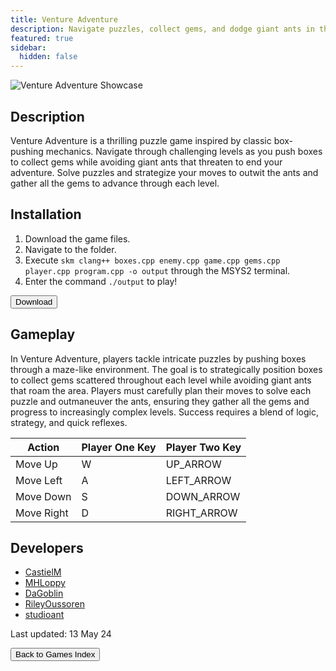 ```yaml
---
title: Venture Adventure
description: Navigate puzzles, collect gems, and dodge giant ants in this thrilling box-pushing adventure!
featured: true
sidebar:
  hidden: false
---
```


![Venture Adventure Showcase](/gifs/games-showcase/venture-adventure-showcase.gif)

## Description

Venture Adventure is a thrilling puzzle game inspired by classic box-pushing mechanics. Navigate through challenging levels as you push boxes to collect gems while avoiding giant ants that threaten to end your adventure. Solve puzzles and strategize your moves to outwit the ants and gather all the gems to advance through each level.

## Installation

1. Download the game files.
2. Navigate to the folder.
3. Execute `skm clang++ boxes.cpp enemy.cpp game.cpp gems.cpp player.cpp program.cpp -o output` through the MSYS2 terminal.
4. Enter the command `./output` to play!

<div class="centered-button-container">
  <button
    class="custom-button"
    onclick="window.open('https://download-directory.github.io?url=https://github.com/thoth-tech/arcade-games/tree/main/games/VentureAdventure', '_blank')"
  >
    Download
  </button>
</div>

## Gameplay

In Venture Adventure, players tackle intricate puzzles by pushing boxes through a maze-like environment. The goal is to strategically position boxes to collect gems scattered throughout each level while avoiding giant ants that roam the area. Players must carefully plan their moves to solve each puzzle and outmaneuver the ants, ensuring they gather all the gems and progress to increasingly complex levels. Success requires a blend of logic, strategy, and quick reflexes.

| Action           | Player One Key | Player Two Key |
|------------------|----------------|----------------|
| Move Up          | W              | UP_ARROW       |
| Move Left        | A              | LEFT_ARROW     |
| Move Down        | S              | DOWN_ARROW     |
| Move Right       | D              | RIGHT_ARROW    |

## Developers

- [CastielM](https://github.com/CastielM)
- [MHLoppy](https://github.com/MHLoppy)
- [DaGoblin](https://github.com/DaGoblin)
- [RileyOussoren](https://github.com/RileyOussoren)
- [studioant](https://github.com/studioant)

Last updated: 13 May 24

<div class="centered-button-container">
  <button class="custom-button" onclick="location.href='/games'">
    Back to Games Index
  </button>
</div>